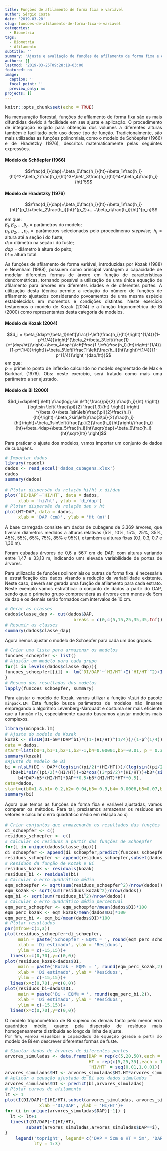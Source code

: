 ```yaml
---
title: Funções de afilamento de forma fixa e variável
author: Sérgio Costa
date: '2019-03-20'
slug: funcoes-de-afilamento-de-forma-fixa-e-variavel
categories:
  - Biometria
tags:
  - Biometria
  - Afilamento
subtitle: ''
summary: 'Ajuste e avaliação de funções de afilamento de forma fixa e de forma variável.'
authors: []
lastmod: '2019-03-25T09:28:18-03:00'
featured: no
image:
  caption: ''
  focal_point: ''
  preview_only: no
projects: []
---
```

```r
knitr::opts_chunk$set(echo = TRUE)
```

Na mensuração florestal, funções de afilamento de forma fixa são as mais difundidas devido à facilidade em seu ajuste e aplicação. O procedimento de integração exigido para obtenção dos volumes  a diferentes alturas também é facilitado pelo uso desse tipo de função. Tradicionalmente, são mais utilizadas as funções polinomiais, como o modelo de Schöepfer (1966) e de Hradetzky (1976), descritos matematicamente pelas seguintes expressões.
  
#### Modelo de Schöepfer (1966)
$$\frac{d_i}{dap}=\beta_0\frac{h_i}{ht}+\beta_1\frac{h_i}{ht}^2+\beta_2\frac{h_i}{ht}^3+\beta_3\frac{h_i}{ht}^4+\beta_4\frac{h_i}{ht}^5$$

#### Modelo de Hradetzky (1976)
$$\frac{d_i}{dap}=\beta_0\frac{h_i}{ht}+\beta_1\frac{h_i}{ht}^{p_1}+\beta_2\frac{h_i}{ht}^{p_2}+...+\beta_n\frac{h_i}{ht}^{p_n}$$  
  
em que:  
$\beta_1,\beta_2,...,\beta_n$ = parâmetros do modelo;  
$p_1,p_2,...,p_n$ = parâmetros selecionados pelo procedimento *stepwise*;
$h_i$ = altura até a seção i do fuste;  
$d_i$ = diâmetro na seção i do fuste;  
$dap$ = diãmetro à altura do peito;  
$ht$ = altura total.  
  
As funções de afilamento de forma variável, introduzidas por Kozak (1988) e Newnham (1988), possuem como principal vantagem a capacidade de modelar diferentes formas de árvore em função de características dendrométricas, tornando possível a utilização de uma única equação de afilamento para árvores em diferentes idades e de diferentes portes. A utilização desta técnica permite a redução do número de funções de afilamento ajustados considerando povoamentos de uma mesma espécie estabelecidos em momentos e condições distintas. Neste exercício testaremos o modelo de Kozak (2004) e a função trigonométrica de Bi (2000) como representantes desta categoria de modelos.
  
#### Modelo de Kozak (2004)
$$d_i = \beta_0dap^{\beta_1}\left[\frac{1-\left(\frac{h_i}{ht}\right)^{1/4}}{1-p^{1/4}}\right]^{\beta_2+\beta_3\left(\frac{1}{e^{dap/ht}}\right)+\beta_4dap^{\left[\frac{1-\left(\frac{h_i}{ht}\right)^{1/4}}{1-p^{1/4}}\right]}+\beta_5\left[\frac{1-\left(\frac{h_i}{ht}\right)^{1/4}}{1-p^{1/4}}\right]^{dap/ht}}$$
em que:  
$p$ = primeiro ponto de inflexão calculado no modelo segmentado de Max e Burkhart (1976). Obs: neste exercício, será tratado como mais uma parâmetro a ser ajustado.

#### Modelo de Bi (2000)
$$d_i=dap\left[ \left( \frac{log\;sin \left( \frac{\pi}{2} \frac{h_i}{ht} \right)}
{log\;sin \left( \frac{\pi}{2} \frac{1,3}{ht} \right)} \right) ^{\beta_0+\beta_1sin\left(\frac{\pi}{2}\frac{h_i}{ht}\right)+\beta_2sin\left(\frac{3\pi}{2}\frac{h_i}{ht}\right)+\beta_3sin\left(\frac{\pi}{2}\frac{h_i}{ht}\right)/\frac{h_i}{ht}+\beta_4dap+\beta_5\frac{h_i}{ht}\sqrt{dap}+\beta_6\frac{h_i}{ht}\sqrt{ht}}
\right]$$
  
Para praticar o ajuste dos modelos, vamos importar um conjunto de dados de cubagens.

```r
# Importar dados
library(readxl)
dados <- read_excel('dados_cubagens.xlsx')
dados
summary(dados)

# Plotar dispersão da relação hi/ht x di/dap
plot(`DI/DAP`~`HI/HT`, data = dados,
     xlab = 'hi/ht', ylab = 'di/dap')
# Plotar dispersão da relação dap x ht
plot(HT~DAP, data = dados,
     xlab = 'DAP (cm)', ylab = 'Ht (m)')
```

A base carregada consiste em dados de cubagens de 3.369 árvores, que tiveram diâmetros medidos a alturas relativas (5%, 10%, 15%, 25%, 35%, 45%, 55%, 65%, 75%, 85% e 95%), e também a alturas fixas (0,1, 0,3, 0,7 e 1,30 m).

Foram cubadas árvores de 0,6 a 56,7 cm de DAP, com alturas variando entre 1,47 e 33,13 m, indicando uma elevada variabilidade de portes de árvores.

Para utilização de funções polinomiais ou outras de forma fixa, é necessária a estratificação dos dados visando a redução da variabilidade existente. Neste caso, deverá ser gerada uma função de afilamento para cada estrato.
Neste exemplo vamos estratificar o conjunto de dados a partir do DAP, sendo que o primeiro grupo compreenderá as árvores com menos de 5cm de dap e os demais serão formados com intervalos de 10 cm.
```r
# Gerar as classes
dados$classe_dap <- cut(dados$DAP,
                          breaks = c(0,c(5,15,25,35,45,Inf)))
# Resumir as classes
summary(dados$classe_dap)
```
Agora iremos ajustar o modelo de Schöepfer para cada um dos grupos.  
```r
# Criar uma lista para armazenar os modelos
funcoes_schoepfer <- list()
# Ajustar um modelo para cada grupo
for(i in levels(dados$classe_dap)){
funcoes_schoepfer[[i]] <- lm(`DI/DAP`~`HI/HT`+I(`HI/HT`^2)+I(`HI/HT`^3)+I(`HI/HT`^4)+I(`HI/HT`^5), data = subset(dados,dados$classe_dap==i))
}
# Resumo dos resultados dos modelos
lapply(funcoes_schoepfer, summary)

```
Para ajustar o modelo de Kozak, vamos utilizar a função `nlsLM` do pacote `minpack.LM`. Esta função busca parâmetros de modelos não lineares empregando o algoritmo Levenberg-Marquadt e costuma ser mais eficiente que a função `nls`, especialmente quando buscamos ajustar modelos mais complexos.
```r
library(minpack.lm)
# Ajuste do modelo de Kozak
kozak <- nlsLM(DI~b0*(DAP^b1)*((1-(HI/HT)^(1/4))/(1-p^(1/4)))^(b2+b3*(1/exp(DAP/HT))+b4*DAP^((1-(HI/HT)^(1/4))/(1-p^(1/4)))+b5*((1-(HI/HT)^(1/4))/(1-p^(1/4)))^(DAP/HT)),
data = dados,
start=list(b0=1,b1=1,b2=1,b3=-1,b4=0.00001,b5=-0.01, p = 0.3))
summary(kozak)
#Ajuste do modelo de Bi
bi = nlsLM(DI ~ DAP*(log(sin((pi/2)*(HI/HT)))/(log(sin((pi/2)*(1.3/HT)))))**
  (b0+b1*sin((pi/2)*(HI/HT))+b2*cos((3*pi/2)*(HI/HT))+b3*(sin((pi/2)*(HI/HT))/(HI/HT))+
     b4*DAP+b5*(HI/HT)*DAP**0.5+b6*(HI/HT)*HT**0.5),
data=dados,
start=c(b0=1.8,b1=-0.2,b2=-0.04,b3=-0.9,b4=-0.0006,b5=0.07,b6=-.14))
summary(bi)
````
Agora que temos as funções de forma fixa e variável ajustadas, vamos comparar os métodos. Para tal, precisamos armazenar os resíduos em vetores e calcular o erro quadrático médio em relação ao $d_i$.
```r
# Criar conjuntos que armazenarão os resultados das funções de Schoepfer
di_schoepfer <- c()
residuos_schoepfer <- c()
# Calcular os resíduos a partir das funções de Schoepfer
for(i in unique(dados$classe_dap)){
di_schoepfer <- append(di_schoepfer,predict(funcoes_schoepfer[[i]])*subset(dados$DAP,dados$classe_dap==i))
residuos_schoepfer <- append(residuos_schoepfer,subset(dados$DI,dados$classe_dap==i)-predict(funcoes_schoepfer[[i]])*subset(dados$DAP,dados$classe_dap==i))}
# Resíduos da função de Kozak e Bi
residuos_kozak <- residuals(kozak)
residuos_bi <- residuals(bi)
# Calcular o erro quadrático médio
eqm_schoepfer <- sqrt(sum(residuos_schoepfer^2)/nrow(dados))
eqm_kozak <- sqrt(sum(residuos_kozak^2)/nrow(dados))
eqm_bi <- sqrt(sum(residuos_bi^2)/nrow(dados))
# Calcular o erro quadrático médio percentual
eqm_perc_schoepfer <- eqm_schoepfer/mean(dados$DI)*100
eqm_perc_kozak <- eqm_kozak/mean(dados$DI)*100
eqm_perc_bi <- eqm_bi/mean(dados$DI)*100
# Plotar resultados
par(mfrow=c(1,3))
plot(residuos_schoepfer~di_schoepfer,
     main = paste('Schoepfer - EQM% = ', round(eqm_perc_schoepfer,2)),
     xlab = 'Di estimado', ylab = 'Resíduos',
     ylim = c(-15,15))+
  lines(x=c(0,70),y=c(0,0))
plot(residuos_kozak~dados$DI,
     main = paste('Kozak - EQM% = ', round(eqm_perc_kozak,2)),
     xlab = 'Di estimado', ylab = 'Resíduos',
     ylim = c(-15,15))+
  lines(x=c(0,70),y=c(0,0))
plot(residuos_bi~dados$DI,
     main = paste('Bi - EQM% = ', round(eqm_perc_bi,2)),
     xlab = 'Di estimado', ylab = 'Resíduos',
     ylim = c(-15,15))+
  lines(x=c(0,70),y=c(0,0))
````
O modelo trigonométrico de Bi superou os demais tanto pelo menor erro quadrático médio, quanto pela dispersão de resíduos mais homogeneamente distribuída ao longo da linha de ajuste.  
Por fim, vamos visualizar a capacidade da equação gerada a partir do modelo de Bi em descrever diferentes formas de fuste.
```r
# Simular dados de árvores de diferentes portes
arvores_simuladas <- data.frame(DAP = rep(c(5,20,50),each = 100),
                                HT = rep(c(5,25,35),each = 100),
                                `HI/HT` = seq(0.01,1,0.01))
arvores_simuladas$HI <- arvores_simuladas$HI.HT*arvores_simuladas$HT
# Aplicar a equação ajustada de Bi aos dados simulados
arvores_simuladas$DI <- predict(bi,arvores_simuladas)
# Plotar curvas de afilamento
lt <- 1
plot(I(DI/DAP)~I(HI/HT),subset(arvores_simuladas, arvores_simuladas$DAP==unique(arvores_simuladas$DAP)[1]), type = 'l', lty = lt,
             xlab ='DI/DAP', ylab = 'HI/HT')+
for (i in unique(arvores_simuladas$DAP)[-1]) {
  lt <- lt+1
  lines(I(DI/DAP)~I(HI/HT),
        subset(arvores_simuladas,arvores_simuladas$DAP==i), lty = lt)
}
    legend('topright', legend= c('DAP = 5cm e HT = 5m', 'DAP = 20cm e HT = 20m', 'DAP = 50cm e HT = 35m'),
           lty = 1:3)
````
<style>
body {
text-align: justify}
h1 {
text-align: center}
</style>
<style type="text/css">

body, td {
   font-size: 14px;
}
code.r{
  font-size: 14px;
}
pre {
  font-size: 14px
}
</style>